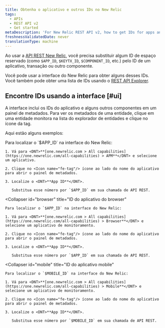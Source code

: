 ```yaml
---
title: Obtenha o aplicativo e outros IDs no New Relic
tags:
  - APIs
  - REST API v2
  - Get started
metaDescription: 'For New Relic REST API v2, how to get IDs for apps and other New Relic-identified components.'
freshnessValidatedDate: never
translationType: machine
---
```


Ao usar a [API REST New Relic](/docs/apis/rest-api-v2/getting-started/introduction-new-relic-rest-api-v2), você precisa substituir algum ID de espaço reservado (como `$APP_ID`, `$KEYTX_ID`, `$COMPONENT_ID`, etc.) pelo ID de um aplicativo, transação ou outro componente.

Você pode usar a interface do New Relic para obter alguns desses IDs. Você também pode obter uma lista de IDs usando o [REST API Explorer](/docs/apis/rest-api-v2/get-started/list-application-id-host-id-instance-id).

## Encontre IDs usando a interface [#ui]

A interface inclui os IDs do aplicativo e alguns outros componentes em um painel de metadados. Para ver os metadados de uma entidade, clique em uma entidade monitora na lista do explorador de entidades e clique no ícone da tag.

Aqui estão alguns exemplos:

<CollapserGroup>
  <Collapser
    id="apm"
    title="APM: ID do aplicativo"
  >
    Para localizar o `$APP_ID` na interface do New Relic:

    1. Vá para <DNT>**[one.newrelic.com > All capabilities](https://one.newrelic.com/all-capabilities) > APM**</DNT> e selecione um aplicativo.

    2. Clique no <Icon name="fe-tag"/> ícone ao lado do nome do aplicativo para abrir o painel de metadados.

    3. Localize o <DNT>**App ID**</DNT>.

       Substitua esse número por `$APP_ID` em sua chamada de API REST.
  </Collapser>

  <Collapser
    id="browser"
    title="ID do aplicativo do browser"
  >
    Para localizar o `$APP_ID` na interface do New Relic:

    1. Vá para <DNT>**[one.newrelic.com > All capabilities](https://one.newrelic.com/all-capabilities) > Browser**</DNT> e selecione um aplicativo de monitoramento.

    2. Clique no <Icon name="fe-tag"/> ícone ao lado do nome do aplicativo para abrir o painel de metadados.

    3. Localize o <DNT>**App ID**</DNT>.

       Substitua esse número por `$APP_ID` em sua chamada de API REST.
  </Collapser>

  <Collapser
    id="mobile"
    title="ID do aplicativo mobile"
  >
    Para localizar o `$MOBILE_ID` na interface do New Relic:

    1. Vá para <DNT>**[one.newrelic.com > All capabilities](https://one.newrelic.com/all-capabilities) > Mobile**</DNT> e selecione um aplicativo de monitoramento.

    2. Clique no <Icon name="fe-tag"/> ícone ao lado do nome do aplicativo para abrir o painel de metadados.

    3. Localize o <DNT>**App ID**</DNT>.

       Substitua esse número por `$MOBILE_ID` em sua chamada de API REST.
  </Collapser>
</CollapserGroup>
